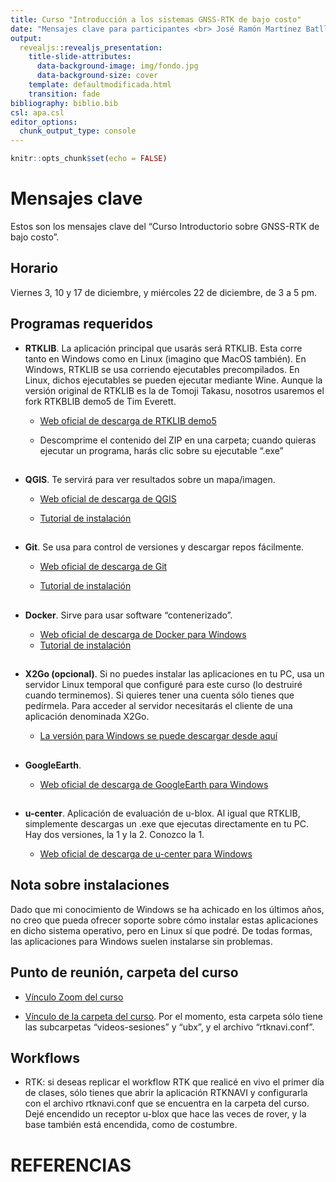 ```yaml
---
title: Curso "Introducción a los sistemas GNSS-RTK de bajo costo"
date: "Mensajes clave para participantes <br> José Ramón Martínez Batlle, UASD <br> Diciembre, 2021 <br> Santo Domingo, República Dominicana <br> https://geofis.github.io/rtk-para-todos/curso-dic21-00-mensajes-clave-para-participantes.html"
output:
  revealjs::revealjs_presentation:
    title-slide-attributes:
      data-background-image: img/fondo.jpg
      data-background-size: cover
    template: defaultmodificada.html
    transition: fade
bibliography: biblio.bib
csl: apa.csl
editor_options:
  chunk_output_type: console
---
```


```r
knitr::opts_chunk$set(echo = FALSE)
```

# Mensajes clave

Estos son los mensajes clave del "Curso Introductorio sobre GNSS-RTK de bajo costo".

## Horario

Viernes 3, 10 y 17 de diciembre, y miércoles 22 de diciembre, de 3 a 5 pm.

## Programas requeridos

- __RTKLIB__. La aplicación principal que usarás será RTKLIB. Esta corre tanto en Windows como en Linux (imagino que MacOS también). En Windows, RTKLIB se usa corriendo ejecutables precompilados. En Linux, dichos ejecutables se pueden ejecutar mediante Wine. Aunque la versión original de RTKLIB es la de Tomoji Takasu, nosotros usaremos el fork RTKBLIB demo5 de Tim Everett.

    - [Web oficial de descarga de RTKLIB demo5](https://github.com/rtklibexplorer/RTKLIB/releases/download/b34d/demo5_b34d.zip)
    
    - Descomprime el contenido del ZIP en una carpeta; cuando quieras ejecutar un programa, harás clic sobre su ejecutable ".exe"

##

- __QGIS__. Te servirá para ver resultados sobre un mapa/imagen.

    - [Web oficial de descarga de QGIS](https://qgis.org/es/site/forusers/download.html)
    
    - [Tutorial de instalación](https://www.youtube.com/watch?v=FFf3_P6-4Ag)

##
  
- __Git__. Se usa para control de versiones y descargar repos fácilmente.

    - [Web oficial de descarga de Git](https://git-scm.com/)
    
    - [Tutorial de instalación](https://www.youtube.com/watch?v=dbEqN7EY-Mg)

##

- __Docker__. Sirve para usar software "contenerizado".

    - [Web oficial de descarga de Docker para Windows](https://docs.docker.com/desktop/windows/install/)
    - [Tutorial de instalación](https://www.youtube.com/watch?v=5nX8U8Fz5S0)

##

- __X2Go (opcional)__. Si no puedes instalar las aplicaciones en tu PC, usa un servidor Linux temporal que configuré para este curso (lo destruiré cuando terminemos). Si quieres tener una cuenta sólo tienes que pedírmela. Para acceder al servidor necesitarás el cliente de una aplicación denominada X2Go.

    - [La versión para Windows se puede descargar desde aquí](https://wiki.x2go.org/doku.php/doc:installation:x2goclient)

##

- __GoogleEarth__.

    - [Web oficial de descarga de GoogleEarth para Windows](https://support.google.com/earth/answer/21955?hl=es)

##

- __u-center__. Aplicación de evaluación de u-blox. Al igual que RTKLIB, simplemente descargas un .exe que ejecutas directamente en tu PC. Hay dos versiones, la 1 y la 2. Conozco la 1.

    - [Web oficial de descarga de u-center para Windows](https://www.u-blox.com/sites/default/files/u-centersetup_v21.09.zip)

## Nota sobre instalaciones

Dado que mi conocimiento de Windows se ha achicado en los últimos años, no creo que pueda ofrecer soporte sobre cómo instalar estas aplicaciones en dicho sistema operativo, pero en Linux sí que podré. De todas formas, las aplicaciones para Windows suelen instalarse sin problemas.

## Punto de reunión, carpeta del curso

- [Vínculo Zoom del curso](https://us02web.zoom.us/j/89068687736?pwd=TkRBWjlyOHUreG1CY3BmZk9TZk1ZZz09)

- [Vínculo de la carpeta del curso](https://drive.google.com/drive/folders/1Wzh-53nPQJjnm-643DmcuuA8LmMHLYC2?usp=sharing). Por el momento, esta carpeta sólo tiene las subcarpetas "videos-sesiones" y "ubx", y el archivo "rtknavi.conf".

## Workflows

- RTK: si deseas replicar el workflow RTK que realicé en vivo el primer día de clases, sólo tienes que abrir la aplicación RTKNAVI y configurarla con el archivo rtknavi.conf que se encuentra en la carpeta del curso. Dejé encendido un receptor u-blox que hace las veces de rover, y la base también está encendida, como de costumbre.

# REFERENCIAS

<section style="font-size: 24px; text-align: left;">